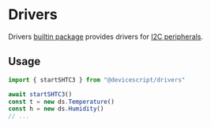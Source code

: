 # Drivers

Drivers [builtin package](/developer/packages) provides drivers for [I2C peripherals](./i2c).

## Usage

```ts
import { startSHTC3 } from "@devicescript/drivers"

await startSHTC3()
const t = new ds.Temperature()
const h = new ds.Humidity()
// ...
```
